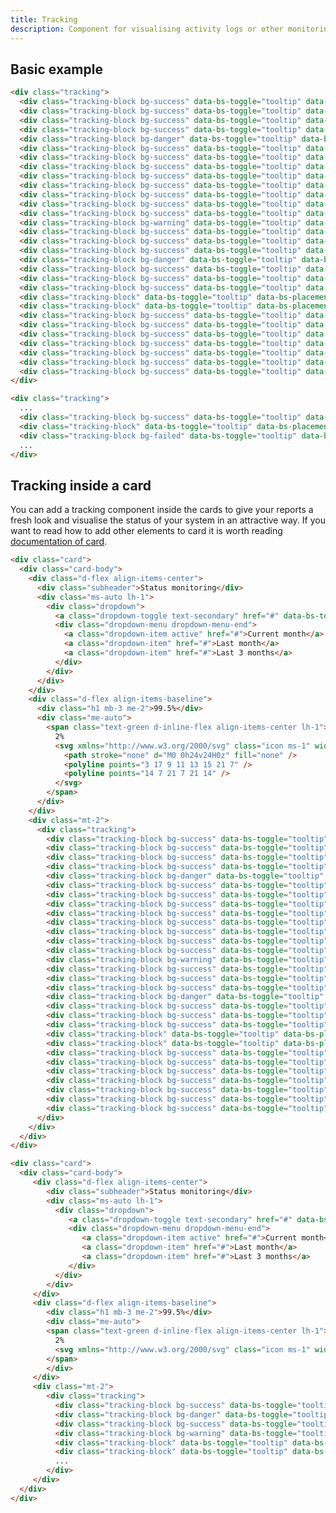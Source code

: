 ```yaml
---
title: Tracking
description: Component for visualising activity logs or other monitoring-related data. With its ability to show data in a visually appealing and easily understandable way, the tracking component is an essential tool for any organization that relies on data monitoring and analysis to optimize performance and user experience.
---
```


## Basic example

```html example centered columns={1}
<div class="tracking">
  <div class="tracking-block bg-success" data-bs-toggle="tooltip" data-bs-placement="top" title="Operational"></div>
  <div class="tracking-block bg-success" data-bs-toggle="tooltip" data-bs-placement="top" title="Operational"></div>
  <div class="tracking-block bg-success" data-bs-toggle="tooltip" data-bs-placement="top" title="Operational"></div>
  <div class="tracking-block bg-success" data-bs-toggle="tooltip" data-bs-placement="top" title="Operational"></div>
  <div class="tracking-block bg-danger" data-bs-toggle="tooltip" data-bs-placement="top" title="Downtime"></div>
  <div class="tracking-block bg-success" data-bs-toggle="tooltip" data-bs-placement="top" title="Operational"></div>
  <div class="tracking-block bg-success" data-bs-toggle="tooltip" data-bs-placement="top" title="Operational"></div>
  <div class="tracking-block bg-success" data-bs-toggle="tooltip" data-bs-placement="top" title="Operational"></div>
  <div class="tracking-block bg-success" data-bs-toggle="tooltip" data-bs-placement="top" title="Operational"></div>
  <div class="tracking-block bg-success" data-bs-toggle="tooltip" data-bs-placement="top" title="Operational"></div>
  <div class="tracking-block bg-success" data-bs-toggle="tooltip" data-bs-placement="top" title="Operational"></div>
  <div class="tracking-block bg-success" data-bs-toggle="tooltip" data-bs-placement="top" title="Operational"></div>
  <div class="tracking-block bg-success" data-bs-toggle="tooltip" data-bs-placement="top" title="Operational"></div>
  <div class="tracking-block bg-warning" data-bs-toggle="tooltip" data-bs-placement="top" title="Big load"></div>
  <div class="tracking-block bg-success" data-bs-toggle="tooltip" data-bs-placement="top" title="Operational"></div>
  <div class="tracking-block bg-success" data-bs-toggle="tooltip" data-bs-placement="top" title="Operational"></div>
  <div class="tracking-block bg-success" data-bs-toggle="tooltip" data-bs-placement="top" title="Operational"></div>
  <div class="tracking-block bg-danger" data-bs-toggle="tooltip" data-bs-placement="top" title="Downtime"></div>
  <div class="tracking-block bg-success" data-bs-toggle="tooltip" data-bs-placement="top" title="Operational"></div>
  <div class="tracking-block bg-success" data-bs-toggle="tooltip" data-bs-placement="top" title="Operational"></div>
  <div class="tracking-block bg-success" data-bs-toggle="tooltip" data-bs-placement="top" title="Operational"></div>
  <div class="tracking-block" data-bs-toggle="tooltip" data-bs-placement="top" title="No data"></div>
  <div class="tracking-block" data-bs-toggle="tooltip" data-bs-placement="top" title="No data"></div>
  <div class="tracking-block bg-success" data-bs-toggle="tooltip" data-bs-placement="top" title="Operational"></div>
  <div class="tracking-block bg-success" data-bs-toggle="tooltip" data-bs-placement="top" title="Operational"></div>
  <div class="tracking-block bg-success" data-bs-toggle="tooltip" data-bs-placement="top" title="Operational"></div>
  <div class="tracking-block bg-success" data-bs-toggle="tooltip" data-bs-placement="top" title="Operational"></div>
  <div class="tracking-block bg-success" data-bs-toggle="tooltip" data-bs-placement="top" title="Operational"></div>
  <div class="tracking-block bg-success" data-bs-toggle="tooltip" data-bs-placement="top" title="Operational"></div>
  <div class="tracking-block bg-success" data-bs-toggle="tooltip" data-bs-placement="top" title="Operational"></div>
</div>
```

```html
<div class="tracking">
  ...
  <div class="tracking-block bg-success" data-bs-toggle="tooltip" data-bs-placement="top" title="Operational"></div>
  <div class="tracking-block" data-bs-toggle="tooltip" data-bs-placement="top" title="No data"></div>
  <div class="tracking-block bg-failed" data-bs-toggle="tooltip" data-bs-placement="top" title="Operational"></div>
  ...
</div>
```

## Tracking inside a card

You can add a tracking component inside the cards to give your reports a fresh look and visualise the status of your system in an attractive way. If you want to read how to add other elements to card it is worth reading [documentation of card](/docs/components/cards).

```html example centered columns={1}
<div class="card">
  <div class="card-body">
    <div class="d-flex align-items-center">
      <div class="subheader">Status monitoring</div>
      <div class="ms-auto lh-1">
        <div class="dropdown">
          <a class="dropdown-toggle text-secondary" href="#" data-bs-toggle="dropdown" aria-haspopup="true" aria-expanded="false">Current month</a>
          <div class="dropdown-menu dropdown-menu-end">
            <a class="dropdown-item active" href="#">Current month</a>
            <a class="dropdown-item" href="#">Last month</a>
            <a class="dropdown-item" href="#">Last 3 months</a>
          </div>
        </div>
      </div>
    </div>
    <div class="d-flex align-items-baseline">
      <div class="h1 mb-3 me-2">99.5%</div>
      <div class="me-auto">
        <span class="text-green d-inline-flex align-items-center lh-1">
          2%
          <svg xmlns="http://www.w3.org/2000/svg" class="icon ms-1" width="24" height="24" viewBox="0 0 24 24" stroke-width="2" stroke="currentColor" fill="none" stroke-linecap="round" stroke-linejoin="round">
            <path stroke="none" d="M0 0h24v24H0z" fill="none" />
            <polyline points="3 17 9 11 13 15 21 7" />
            <polyline points="14 7 21 7 21 14" />
          </svg>
        </span>
      </div>
    </div>
    <div class="mt-2">
      <div class="tracking">
        <div class="tracking-block bg-success" data-bs-toggle="tooltip" data-bs-placement="top" title="Operational"></div>
        <div class="tracking-block bg-success" data-bs-toggle="tooltip" data-bs-placement="top" title="Operational"></div>
        <div class="tracking-block bg-success" data-bs-toggle="tooltip" data-bs-placement="top" title="Operational"></div>
        <div class="tracking-block bg-success" data-bs-toggle="tooltip" data-bs-placement="top" title="Operational"></div>
        <div class="tracking-block bg-danger" data-bs-toggle="tooltip" data-bs-placement="top" title="Downtime"></div>
        <div class="tracking-block bg-success" data-bs-toggle="tooltip" data-bs-placement="top" title="Operational"></div>
        <div class="tracking-block bg-success" data-bs-toggle="tooltip" data-bs-placement="top" title="Operational"></div>
        <div class="tracking-block bg-success" data-bs-toggle="tooltip" data-bs-placement="top" title="Operational"></div>
        <div class="tracking-block bg-success" data-bs-toggle="tooltip" data-bs-placement="top" title="Operational"></div>
        <div class="tracking-block bg-success" data-bs-toggle="tooltip" data-bs-placement="top" title="Operational"></div>
        <div class="tracking-block bg-success" data-bs-toggle="tooltip" data-bs-placement="top" title="Operational"></div>
        <div class="tracking-block bg-success" data-bs-toggle="tooltip" data-bs-placement="top" title="Operational"></div>
        <div class="tracking-block bg-success" data-bs-toggle="tooltip" data-bs-placement="top" title="Operational"></div>
        <div class="tracking-block bg-warning" data-bs-toggle="tooltip" data-bs-placement="top" title="Big load"></div>
        <div class="tracking-block bg-success" data-bs-toggle="tooltip" data-bs-placement="top" title="Operational"></div>
        <div class="tracking-block bg-success" data-bs-toggle="tooltip" data-bs-placement="top" title="Operational"></div>
        <div class="tracking-block bg-success" data-bs-toggle="tooltip" data-bs-placement="top" title="Operational"></div>
        <div class="tracking-block bg-danger" data-bs-toggle="tooltip" data-bs-placement="top" title="Downtime"></div>
        <div class="tracking-block bg-success" data-bs-toggle="tooltip" data-bs-placement="top" title="Operational"></div>
        <div class="tracking-block bg-success" data-bs-toggle="tooltip" data-bs-placement="top" title="Operational"></div>
        <div class="tracking-block bg-success" data-bs-toggle="tooltip" data-bs-placement="top" title="Operational"></div>
        <div class="tracking-block" data-bs-toggle="tooltip" data-bs-placement="top" title="No data"></div>
        <div class="tracking-block" data-bs-toggle="tooltip" data-bs-placement="top" title="No data"></div>
        <div class="tracking-block bg-success" data-bs-toggle="tooltip" data-bs-placement="top" title="Operational"></div>
        <div class="tracking-block bg-success" data-bs-toggle="tooltip" data-bs-placement="top" title="Operational"></div>
        <div class="tracking-block bg-success" data-bs-toggle="tooltip" data-bs-placement="top" title="Operational"></div>
        <div class="tracking-block bg-success" data-bs-toggle="tooltip" data-bs-placement="top" title="Operational"></div>
        <div class="tracking-block bg-success" data-bs-toggle="tooltip" data-bs-placement="top" title="Operational"></div>
        <div class="tracking-block bg-success" data-bs-toggle="tooltip" data-bs-placement="top" title="Operational"></div>
        <div class="tracking-block bg-success" data-bs-toggle="tooltip" data-bs-placement="top" title="Operational"></div>
      </div>
    </div>
  </div>
</div>
```

```html
<div class="card">
  <div class="card-body">
	 <div class="d-flex align-items-center">
		<div class="subheader">Status monitoring</div>
		<div class="ms-auto lh-1">
		  <div class="dropdown">
			 <a class="dropdown-toggle text-secondary" href="#" data-bs-toggle="dropdown" aria-haspopup="true" aria-expanded="false">Current month</a>
			 <div class="dropdown-menu dropdown-menu-end">
				<a class="dropdown-item active" href="#">Current month</a>
				<a class="dropdown-item" href="#">Last month</a>
				<a class="dropdown-item" href="#">Last 3 months</a>
			 </div>
		  </div>
		</div>
	 </div>
	 <div class="d-flex align-items-baseline">
		<div class="h1 mb-3 me-2">99.5%</div>
		<div class="me-auto">
		<span class="text-green d-inline-flex align-items-center lh-1">
		  2%
		  <svg xmlns="http://www.w3.org/2000/svg" class="icon ms-1" width="24" height="24" viewBox="0 0 24 24" stroke-width="2" stroke="currentColor" fill="none" stroke-linecap="round" stroke-linejoin="round"><path stroke="none" d="M0 0h24v24H0z" fill="none"/><polyline points="3 17 9 11 13 15 21 7" /><polyline points="14 7 21 7 21 14" /></svg>
		</span>
		</div>
	 </div>
	 <div class="mt-2">
		<div class="tracking">
		  <div class="tracking-block bg-success" data-bs-toggle="tooltip" data-bs-placement="top" title="Operational"></div>
		  <div class="tracking-block bg-danger" data-bs-toggle="tooltip" data-bs-placement="top" title="Downtime"></div>
		  <div class="tracking-block bg-success" data-bs-toggle="tooltip" data-bs-placement="top" title="Operational"></div>
		  <div class="tracking-block bg-warning" data-bs-toggle="tooltip" data-bs-placement="top" title="Big load"></div>
		  <div class="tracking-block" data-bs-toggle="tooltip" data-bs-placement="top" title="No data"></div>
		  <div class="tracking-block" data-bs-toggle="tooltip" data-bs-placement="top" title="No data"></div>
		  ...
		</div>
	 </div>
  </div>
</div>
```
